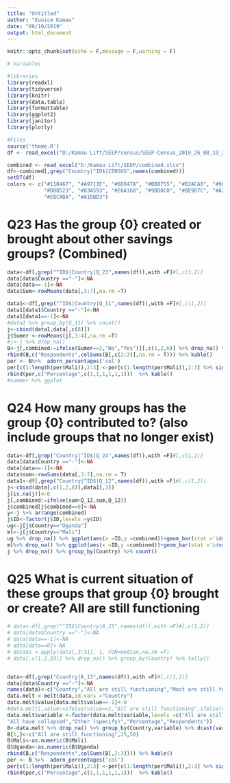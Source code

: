 ```yaml
---
title: "Untitled"
author: "Eunice Kamau"
date: "08/10/2019"
output: html_document
---
```


```r
knitr::opts_chunk$set(echo = F,message = F,warning = F)
```

```r
# Variables

```
```r
#libraries
library(readxl)
library(tidyverse)
library(knitr)
library(data.table)
library(formattable)
library(ggplot2)
library(janitor)
library(plotly)


```
```r
#Files
source('theme.R')
df <- read_excel("D:/Kamau Lift/SEEP/census/SEEP-Census_2019_26_08_19_28.xlsx")

combined <- read_excel("D:/Kamau Lift/SEEP/combined.xlsx")
df<-combined[,grep("Country|^ID$|CENSUS",names(combined))]
setDT(df)
colors <- c("#118467", "#A9711E", "#6D847A", "#BB8755", "#82ACA0", "#9C7F61",
            "#D88523", "#83A593", "#E6A168", "#9DD0C0", "#BE9D7C", "#A2C8B9",
            "#EBCABA", "#A1DBD3")

```
# Q23	Has the group {0} created or brought about other savings groups?	(Combined)

```r
data<-df[,grep("^ID$|Country|Q_23",names(df)),with =F]#[,c(1,2)]
data[data$Country =="-"]<-NA
data[data==-1]<-NA
data$Sum<-rowMeans(data[,3:7],na.rm =T)

data1<-df[,grep("^ID$|Country|Q_11",names(df)),with =F]#[,c(1,2)]
data1[data1$Country =="-"]<-NA
data1[data1==-1]<-NA
#data1 %>% group_by(Q_11) %>% count()
j<-cbind(data1,data[,c(8)])
j$Sumer <-rowMeans(j[,3:4],na.rm =T)
#j<-j %>% drop_na()
B<-j[,combined:=ifelse(Sumer==2,"No","Yes")][,c(1,2,6)] %>% drop_na() %>% group_by(Country,combined) %>% dcast(combined~Country)
rbind(B,c("Respondents",colSums(B[,c(2:3)],na.rm = T))) %>% kable()
per <- B%>%  adorn_percentages('col')
per[c(1:length(per$Mali)),2:3] <-per[c(1:length(per$Mali)),2:3] %>% signif(digits=3)
rbind(per,c("Percentage",c(1,1,1,1,1,1)))  %>% kable()
#summer %>% ggplot

```

# Q24	How many groups has the group {0} contributed to? (also include groups that no longer exist)	

```r
data<-df[,grep("Country|^ID$|Q_24",names(df)),with =F]#[,c(1,2)]
data[data$Country =="-"]<-NA
data[data==-1]<-NA
data$sum<-rowSums(data[,3:7],na.rm = T)
data1<-df[,grep("Country|^ID$|Q_12",names(df)),with =F]#[,c(1,2)]
j<-cbind(data[,c(1,2,8)],data1[,3])
j[is.na(j)]<-0
j[,combined:=ifelse(sum>Q_12,sum,Q_12)]
j$combined[j$combined==0]<-NA
y<-j %>% arrange(combined)
j$ID<-factor(j$ID,levels =y$ID)
ug<-j[j$Country=="Uganda"]
ml<-j[j$Country=="Mali"]
ug %>% drop_na() %>% ggplot(aes(x =ID,y =combined))+geom_bar(stat ='identity',fill=colors[1])+facet_wrap(~Country) +labs(title="How many groups has the group {0} contributed to? (also include groups that no longer exist)",y ="Groups Contributed")+theme1+scale_fill_manual(values=colors)+theme(axis.text.x = element_blank())+scale_y_continuous(breaks =seq(0,30,2))
ml%>% drop_na() %>% ggplot(aes(x =ID,y =combined))+geom_bar(stat ='identity',fill=colors[1])+facet_wrap(~Country) +labs(title="How many groups has the group {0} contributed to? (also include groups that no longer exist)",y ="Groups Contributed")+theme1+scale_fill_manual(values=colors)+theme(axis.text.x = element_blank())+scale_y_continuous(breaks =seq(0,30,2))
j %>% drop_na() %>% group_by(Country) %>% count()
```

# Q25	What is current situation of these groups that group {0} brought or create?	All are still functioning

```r

# data<-df[,grep("^ID$|Country|A_25",names(df)),with =F]#[,c(1,2)]
# data[data$Country =="-"]<-NA
# data[data==-1]<-NA
# data[data==0]<-NA
# data$x = apply(data[,3:31], 1, FUN=median,na.rm =T)
# data[,c(1,2,33)] %>% drop_na() %>% group_by(Country) %>% tally()


data<-df[,grep("Country|A_13",names(df)),with =F]#[,c(1,2)]
data[data$Country =="-"]<-NA
names(data)<-c("Country","All are still functioning","Most are still functioning","Some are still functioning, some collapsed","Most have collapsed","All have collapsed","Other (specify)")
data.melt <-melt(data,id.vars ="Country")
data.melt$value[data.melt$value==-1]<-0
#data.melt[,value:=ifelse(value==1,"All are still functioning",ifelse(value==2,"Most are still functioning",ifelse(value==3,"Some are still functioning, some collapsed",ifelse(value==4,"Most have collapsed",ifelse(value==5,"All have collapsed",ifelse(value==6,"Other (specify)",NA))))))]
data.melt$variable <-factor(data.melt$variable,levels =c("All are still functioning","Most are still functioning","Some are still functioning, some collapsed","Most have collapsed",
"All have collapsed","Other (specify)","Percentage","Respondents"))
B<-data.melt %>% drop_na() %>% group_by(Country,variable) %>% dcast(variable~Country,fun =sum)
B[1,]<-c("All are still functioning",25,50)
B$Mali<-as.numeric(B$Mali)
B$Uganda<-as.numeric(B$Uganda)
rbind(B,c("Respondents",colSums(B[,2:3]))) %>% kable()
per <- B %>%  adorn_percentages('col')
per[c(1:length(per$Mali)),2:3] <-per[c(1:length(per$Mali)),2:3] %>% signif(digits=3)
rbind(per,c("Percentage",c(1,1,1,1,1,1)))  %>% kable()
```